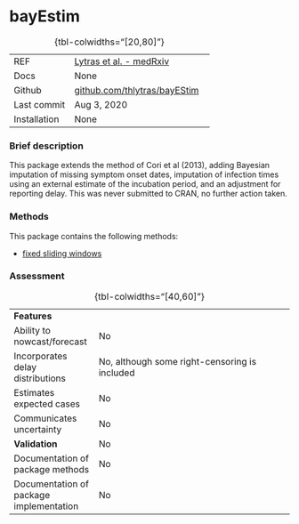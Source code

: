 # bayEstim {.unnumbered}

| | 
|:---|:--------|
| REF| [Lytras et al. - medRxiv](https://www.medrxiv.org/content/10.1101/2020.09.19.20198028v1)|
| Docs| None|
| Github| [github.com/thlytras/bayEStim](https://github.com/thlytras/bayEStim) |
| Last commit| Aug 3, 2020|
| Installation | None|
: {tbl-colwidths="[20,80]"}

### Brief description

This package extends the method of Cori et al (2013), adding Bayesian imputation of missing symptom onset dates, imputation of infection times using an external estimate of the incubation period, and an adjustment for reporting delay. This was never submitted to CRAN, no further action taken.


### Methods

This package contains the following methods:

- [fixed sliding windows](methods_time.qmd#sec-fixedwindow)


### Assessment

| | 
|:---|:--------|
|<strong>Features</strong>||
| Ability to nowcast/forecast| No|
| Incorporates delay distributions| No, although some right-censoring is included|
| Estimates expected cases| No|
| Communicates uncertainty| No|
|<strong>Validation</strong>| No|
| Documentation of package methods| No|
| Documentation of package implementation| No|
: {tbl-colwidths="[40,60]"}



